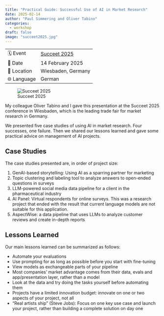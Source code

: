 ```yaml
---
title: "Practical Guide: Successful Use of AI in Market Research"
date: 2025-02-14
author: "Paul Simmering and Oliver Tabino"
categories:
  - workshop
draft: false
image: "succeet2025.jpg"
---
```


| | |
| --- | --- |
| 🗓️ Event | [Succeet 2025](https://www.succeet.de)|
| 📅 Date | 14 February 2025 |
| 📍 Location | Wiesbaden, Germany |
| 🌐 Language | German |

![Succeet 2025](succeet2025.jpg)

My colleague Oliver Tabino and I gave this presentation at the Succeet 2025 conference in Wiesbaden, which is the leading trade fair for market research in Germany.

We presented five case studies of using AI in market research. Four successes, one failure. Then we shared our lessons learned and gave some practical advice on management of AI projects.

## Case Studies

The case studies presented are, in order of project size:

1. GenAI-based storytelling: Using AI as a sparring partner for marketing
2. Topic clustering and labeling tool to analyze answers to open-ended questions in surveys
3. LLM-powered social media data pipeline for a client in the pharmaceutical industry
4. AI Panel: Virtual respondents for online surveys. This was a research project that ended with the result that current language models are not suitable for this application.
5. AspectWise: a data pipeline that uses LLMs to analyze customer reviews and create in-depth reports

## Lessons Learned

Our main lessons learned can be summarized as follows:

- Automate your evaluations
- Use prompting for as long as possible before you start with fine-tuning
- View models as exchangeable parts of your pipeline
- Most companies' market advantage comes from their data, evals and app/presentation layer, rather than a model
- Look at the data and try doing the tasks yourself before automating them
- Projects have a limited innovation budget: innovate on one or two aspects of your project, not all
- "Real artists ship" (Steve Jobs): Focus on one key use case and launch your project, rather than building a complete solution on day one
